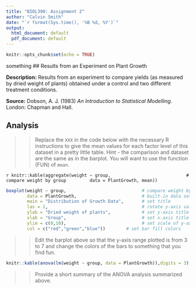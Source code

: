 ```yaml
---
title: "BIOL390: Assignment 2"
author: "Calvin Smith"
date: "`r format(Sys.time(), '%B %d, %Y')`"
output:
  html_document: default
  pdf_document: default
---
```


```r
knitr::opts_chunk$set(echo = TRUE)
```
something
## Results from an Experiment on Plant Growth

**Description:** Results from an experiment to compare yields (as measured by dried weight of plants) obtained under a control and two different treatment conditions.

**Source:** Dobson, A. J. (1983) _An Introduction to Statistical Modelling_. London: Chapman and Hall.

## Analysis

>>Replace the `XXX` in the code below with the necessary R instructions to give the mean values for each factor level of this dataset in a pretty little table. Hint - the comparison and dataset are the same as in the barplot. You will want to use the function (FUN) of `mean`.

`r knitr::kable(aggregate(weight ~ group,                             # compare weight by group
		data = PlantGrowth, mean))`

```r
boxplot(weight ~ group,                             # compare weight by group
		data = PlantGrowth,                         # built-in data set
		main = "Distribution of Growth Data",       # set title
		las = 1,                                    # rotate y-axis values
        ylab = "Dried weight of plants",            # set y-axis title
		xlab = "Group",                             # set x-axis title
		ylim = c(0,10),                             # set scale of y-axis
		col = c("red","green","blue"))        # set bar fill colors
```

>>Edit the barplot above so that the y-axis range plotted is from 3 to 7 and change the colors of the bars to something that you find fun.

```r
knitr::kable(anova(lm(weight ~ group, data = PlantGrowth)),digits = 3)
```

>>Provide a short summary of the ANOVA analysis summarized above.
